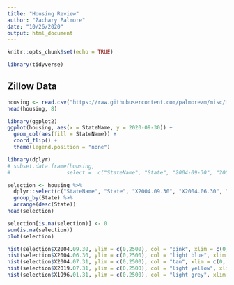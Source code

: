 ```yaml
---
title: "Housing Review"
author: "Zachary Palmore"
date: "10/26/2020"
output: html_document
---
```


```r
knitr::opts_chunk$set(echo = TRUE)
```

```r
library(tidyverse)
```


## Zillow Data



```r

housing <- read.csv("https://raw.githubusercontent.com/palmorezm/misc/master/Housing/county_zhvi.csv")
head(housing, 8)
```


```r
library(ggplot2)
ggplot(housing, aes(x = StateName, y = 2020-09-30)) + 
  geom_col(aes(fill = StateName)) + 
  coord_flip() + 
  theme(legend.position = "none")
```



```r
library(dplyr)
# subset.data.frame(housing, 
#                  select =  c("StateName", "State", "2004-09-30", "2004-06-30", "2004-07-31"))

selection <- housing %>%
  dplyr::select(c("StateName", "State", "X2004.09.30", "X2004.06.30", "X2004.07.31", "X1996.01.31","X2019.07.31")) %>%
  group_by(State) %>% 
  arrange(desc(State))
head(selection)
```


```r
selection[is.na(selection)] <- 0
sum(is.na(selection))
plot(selection)
```



```r
hist(selection$X2004.09.30, ylim = c(0,2500), col = "pink", xlim = c(0, 1000000))
hist(selection$X2004.06.30, ylim = c(0,2500), col = "light blue", xlim = c(0, 1000000))
hist(selection$X2004.07.31, ylim = c(0,2500), col = "tan", xlim = c(0, 1000000))
hist(selection$X2019.07.31, ylim = c(0,2500), col = "light yellow", xlim = c(0, 1000000))
hist(selection$X1996.01.31, ylim = c(0,2500), col = "light grey", xlim = c(0, 1000000))
```



